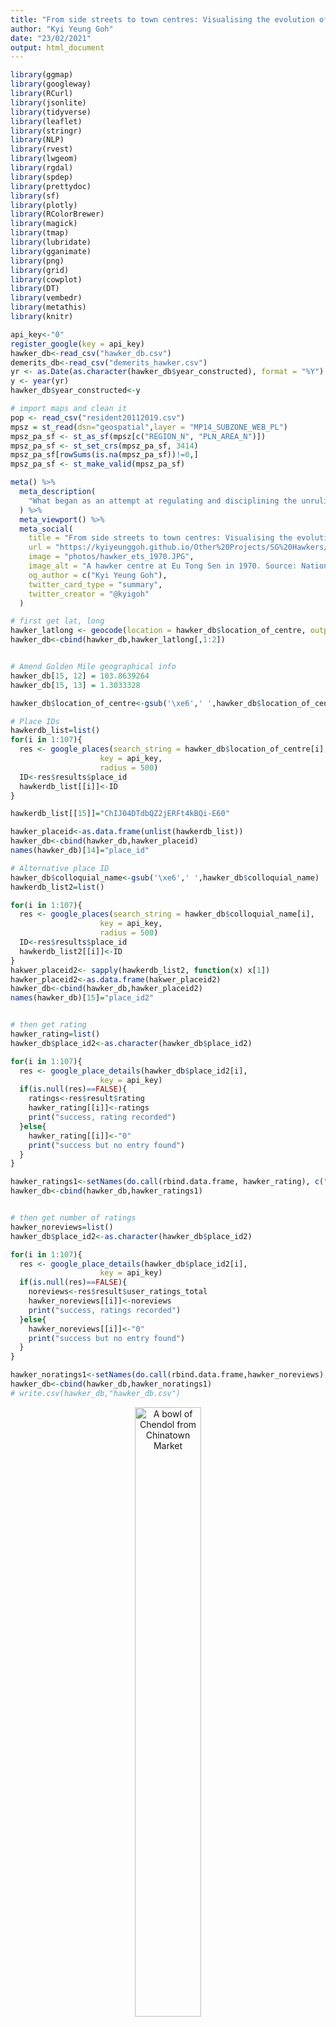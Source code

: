 ```yaml
---
title: "From side streets to town centres: Visualising the evolution of hawking in Singapore"
author: "Kyi Yeung Goh"
date: "23/02/2021"
output: html_document
---
```


<style>
body {
text-align: justify}
</style>

<style>
.html-widget {
    margin: auto;
}
</style>


<style>
p.caption {
  font-size: 1.0em;
}
</style>

<style type="text/css">

h1.title {
  font-size: 38px;
  text-align: center;
}
h4.author { /* Header 4 - and the author and data headers use this too  */
    font-size: 18px;
  text-align: center;
}
h4.date { /* Header 4 - and the author and data headers use this too  */
  font-size: 18px;
  text-align: center;
}

h1, h2, h3 {
  text-align: center;
}

p.comment {
background-color: #DBDBDB;
padding: 10px;
border: 1px solid black;
margin-left: 25px;
border-radius: 5px;
font-style: italic;
}

</style>

```r
library(ggmap)
library(googleway)
library(RCurl)
library(jsonlite)
library(tidyverse)
library(leaflet)
library(stringr)
library(NLP)
library(rvest)
library(lwgeom)
library(rgdal)
library(spdep)
library(prettydoc)
library(sf)
library(plotly)
library(RColorBrewer)
library(magick)
library(tmap)
library(lubridate)
library(gganimate)
library(png)
library(grid)
library(cowplot)
library(DT)
library(vembedr)
library(metathis)
library(knitr)

api_key<-"0"
register_google(key = api_key)
hawker_db<-read_csv("hawker_db.csv")
demerits_db<-read_csv("demerits_hawker.csv")
yr <- as.Date(as.character(hawker_db$year_constructed), format = "%Y")
y <- year(yr)
hawker_db$year_constructed<-y

# import maps and clean it
pop <- read_csv("resident20112019.csv")
mpsz = st_read(dsn="geospatial",layer = "MP14_SUBZONE_WEB_PL")
mpsz_pa_sf <- st_as_sf(mpsz[c("REGION_N", "PLN_AREA_N")])
mpsz_pa_sf <- st_set_crs(mpsz_pa_sf, 3414)
mpsz_pa_sf[rowSums(is.na(mpsz_pa_sf))!=0,]
mpsz_pa_sf <- st_make_valid(mpsz_pa_sf)
```

```r
meta() %>%
  meta_description(
    "What began as an attempt at regulating and disciplining the unruliness of urban life engendered the right conditions for the  emergence and evolution of hawker food into an integral part of our national identity. So how did this happen?"
  ) %>% 
  meta_viewport() %>% 
  meta_social(
    title = "From side streets to town centres: Visualising the evolution of hawking in Singapore",
    url = "https://kyiyeunggoh.github.io/Other%20Projects/SG%20Hawkers/sg_hawkers.html",
    image = "photos/hawker_ets_1970.JPG",
    image_alt = "A hawker centre at Eu Tong Sen in 1970. Source: National Archives of Singapore",
    og_author = c("Kyi Yeung Goh"),
    twitter_card_type = "summary",
    twitter_creator = "@kyigoh"
  )
```


```r
# first get lat, long 
hawker_latlong <- geocode(location = hawker_db$location_of_centre, output = "more", source = "google")
hawker_db<-cbind(hawker_db,hawker_latlong[,1:2])


# Amend Golden Mile geographical info
hawker_db[15, 12] = 103.8639264
hawker_db[15, 13] = 1.3033328

hawker_db$location_of_centre<-gsub('\xe6',' ',hawker_db$location_of_centre)

# Place IDs
hawkerdb_list=list()
for(i in 1:107){
  res <- google_places(search_string = hawker_db$location_of_centre[i],
                    key = api_key,
                    radius = 500)
  ID<-res$results$place_id
  hawkerdb_list[[i]]<-ID
}

hawkerdb_list[[15]]="ChIJ04DTdbQZ2jERFt4kBQi-E60" 

hawker_placeid<-as.data.frame(unlist(hawkerdb_list))
hawker_db<-cbind(hawker_db,hawker_placeid)
names(hawker_db)[14]="place_id"

# Alternative place ID
hawker_db$colloquial_name<-gsub('\xe6',' ',hawker_db$colloquial_name)
hawkerdb_list2=list()

for(i in 1:107){
  res <- google_places(search_string = hawker_db$colloquial_name[i],
                    key = api_key,
                    radius = 500)
  ID<-res$results$place_id
  hawkerdb_list2[[i]]<-ID
}
hakwer_placeid2<- sapply(hawkerdb_list2, function(x) x[1])
hawker_placeid2<-as.data.frame(hakwer_placeid2)
hawker_db<-cbind(hawker_db,hawker_placeid2)
names(hawker_db)[15]="place_id2"


# then get rating
hawker_rating=list()
hawker_db$place_id2<-as.character(hawker_db$place_id2)

for(i in 1:107){
  res <- google_place_details(hawker_db$place_id2[i],
                    key = api_key)
  if(is.null(res)==FALSE){
    ratings<-res$result$rating
    hawker_rating[[i]]<-ratings
    print("success, rating recorded")
  }else{
    hawker_rating[[i]]<-"0"
    print("success but no entry found")
  }
}

hawker_ratings1<-setNames(do.call(rbind.data.frame, hawker_rating), c("ratings"))
hawker_db<-cbind(hawker_db,hawker_ratings1)


# then get number of ratings
hawker_noreviews=list()
hawker_db$place_id2<-as.character(hawker_db$place_id2)

for(i in 1:107){
  res <- google_place_details(hawker_db$place_id2[i],
                    key = api_key)
  if(is.null(res)==FALSE){
    noreviews<-res$result$user_ratings_total
    hawker_noreviews[[i]]<-noreviews
    print("success, ratings recorded")
  }else{
    hawker_noreviews[[i]]<-"0"
    print("success but no entry found")
  }
}

hawker_noratings1<-setNames(do.call(rbind.data.frame,hawker_noreviews), c("number_ratings"))
hawker_db<-cbind(hawker_db,hawker_noratings1)
# write.csv(hawker_db,"hawker_db.csv")
```

<center>

![A bowl of Chendol from Chinatown Market](photos/chendol-cropped.png){width=50%}

</center>

Hawker culture has undergone a remarkable transformation from [“a public nuisance to be removed from the streets”](https://www.roots.gov.sg/stories-landing/stories/Serving-Up-a-Legacy) into an entry on the UNESCO Representative List of the Intangible Cultural Heritage of Humanity. Its reformation and subsequent co-optation into our nation's broader developmental narrative is a tale as complex and saucy as the broth of a bowl of *Mee Rebus*. 

What began as an attempt at regulating and disciplining the unruliness of urban life engendered the right conditions for the  emergence and evolution of hawker food into an integral part of our national identity. So how did this happen? We need to begin by understanding that the hawker centres we know of today were not the logical nor natural successors to the street hawkers of yesteryears. 

<center>

![A scene from Market Street in the early 1900s](photos/nas_market_scene.jpg)

</center>

Everyone's hawker centre experience is simultaneously personal and communal. You know your favourite stalls, the various stall owners and in my case, the favourite corner where both sunlight and the flow of wind enters the market. Chances are that if you have resided in the same neighbourhood for most of your life, you would have seen through at least one stall from your childhood to your adulthood. It is also a semi-formal environment where a smile to the auntie serving you might garner you an additional portion of sweet and sour pork. 

The idea of hawker centres and wet markets has a longer history than we might expect. The concept was first conceived of as a practical solution to improve public hygiene and health in the early 1900s. The then-Chief health officer for British India, Sir William John Ritchie Simpson, proposed for the creation of shelters for hawkers in 1907. While the idea was subsequently shelved due to cost considerations, it re-emerged in the 1920s and led to the building of [Singapore’s first few ‘hawker centres’ at Kreta Ayer (1921), People’s Park (1923), Carnie Street (1929), Queen Street (1929), Balestier Road (1929) and Lim Tua Tow Road (1935).](https://johorkaki.blogspot.com/2020/06/history-of-singapore-hawker-centre.html)

<center>

![A view of People's Park Market in 1965. Source: National Archives of Singapore](photos/peoplespark_65_nas.jpg)

</center>


<center>

![A view of the a *Pasar Malam* scene at night at People's Park Market. Source: National Archives of Singapore](photos/nightmarket_peoplespark.jpg)

</center>

However, it was not until the rapid redevelopment of Singapore in the 1960s and 1970s that hawker centres became a staple feature of daily life. The video below depicts how markets featured as an amenity located at the heart of each new town.

<center>
```r
embed_url("https://www.youtube.com/watch?v=-VosvrTlw7c&ab_channel=PrimeMinister%27sOffice%2CSingapore")
```
</center>

## The unfortunate consumer dilemma: hygiene or hunger? 

As more new towns developed, hawker centers and wet markets provided the government with an opportunity to solve two problems - first, it offered a politically viable relocation plan for street hawkers; and second, it made it easier to enforce hygiene standards of hawkers. The hygiene issues associated with street hawking go back decades and are extensively documented. A Hawkers Inquiry Commission was set up by Governor F. Gimson in 1950 to address social, economic and health issues related to hawking in Singapore.

>The report itself acknowledged the extent of the problems caused by hawking, stating that *“[t]here is undeniably a disposition among officials [...] to regard the hawkers as primarily a public nuisance to be removed from the streets”*. 

Everyday workers recognised the problems and in most cases, came up with practical workarounds to avoid suffering from a terrible bout of food poisoning. In an interview with the Oral History Centre, Mr. Vincent Gabriel recounts how he purposefully shifted meal times to avoid having spoilt ingredients in his meal.

>Once, he ordered a bowl of laksa only to suspect that the coconut milk had gone sour. To avoid a confrontation with the hawker, he just postponed the meal to the next day. 

In fact, he acknowledges the public health threat posed by street hawking. He notes how outbreaks of cholera, dysentery and other water-borne diseases occurred as a result of unsanitary food environments.

<center>

![A cholera immunisation campaign was launched for hawkers at the Beo Crescent Market in 1972 after an outbreak earlier that year. Source: National Archives of Singapore](photos/hawkers_vaccinated.jpg)

</center>

What then was the appeal of a hawker meal? Simple. 

>"The idea was to just give you alot of food, and the prices were quite low." 

Sounds familiar? 

This tale of spoilt coconut milk does, however, emblematise the spirit of those times - every family unit was, in their own ways, improvising to make ends meet and simply did not have time to entertain unnecessary drama in their lives. Indeed, Vincent notes how hawker food was a compromise as people had to work long hours and simply did not have the luxury of time to enjoy a home-cooked meal. The story also points to the rapid industrialisation of 1970s which greatly altered the economic roles of women in Singapore. [Between 1957 and 1975, the female labour force participation rate almost doubled from 21.6 to 35.2 percent.](https://www.jstor.org/stable/29769892) *Eating out was therefore viewed as a compromise to home-cooked meals.* 

It was evident that any resolution to the issue of street hawking would require a potentially large investment of political capital as it not only provided employment to many but also offered low-cost food options to large swathes of the electorate.

<center>

![Koeh Sia Yong, a member of the Equator Art Society, depicts street hawkers escaping from public health officials in his painting titled "Here They Come". The painting is one of the key social realist style works that emerges in Singapore in the late 1950s and early 1960s. Source: The National Gallery](photos/heretheycome.png)

</center>

## Construction and clean-up

With alternative sources of employment and strong economic growth by the early 1970s, the government decided to go full steam ahead to relocate hawkers and clamp down on illegal hawking. In 1974, the Hawker Department’s Special Squad was established and tasked by the Permanent Secretary (Environment) to clear all illegal hawkers within 18 months. This was achieved in 6 months. While the government continued to clamp down on illegal hawking, it also worked to minimise the frictions associated with mass relocation. They recognised the need to build hawker centers, fast. 

Some 54 hawker centres were built between 1974 and 1979 or about 11 hawker centres a year. Indeed, as seen in the diagram below, most if not all of the hawker centres we know today were built in the 1970s. Construction slowed in the 1980s and virtually halted till the turn of the century. **(More on why later on!)**

```r

for (i in 1:107){
  distinct<-floor(hawker_db$year_constructed[i] / 10) * 10
  hawker_db$decade[i]<-distinct
}

hawker_years<-hawker_db %>% 
  group_by(decade) %>% 
  select(decade)%>%
  mutate(count = n())%>%
  distinct(decade,.keep_all = TRUE)

hawker_years[10, 2] = 0
hawker_years[10, 1] = 1930

# Make the plot
p <- ggplot(hawker_years, aes(x=as.factor(decade), y=count, fill=as.factor(decade))) + 
  geom_bar(stat="identity", alpha=0.5, show.legend = FALSE) +
  ylim(-100,120) +
  theme_minimal() +
  theme(
    axis.text = element_blank(),
    axis.title = element_blank(),
    panel.grid = element_blank(),
    plot.margin = unit(rep(-2,4), "cm")
  ) +
  coord_polar(start = 0) +
  geom_text(data=hawker_years, aes(x=as.factor(decade), y=count, label=decade), color="black", fontface="bold",alpha=0.6, size=2.5, inherit.aes = FALSE ) 

p+transition_reveal(decade)

```

```r

knitr::include_graphics(c("photos/coconuts_tbpestate_market.jpg","photos/myqueenstown_tanglinhalt.jpg","photos/geylangbahrumarket.jpeg","photos/maxwell_last.jpg"))

```

<center>

![A street vendor taken at Chinatown in 1977. Source: National Archives of Singapore](photos/nas_chinatown_77_paul.jpg)

</center>

## Adaptation, survivalism and practicality

Inadvertently, the move to centralise street hawkers within entirely new towns, and in the lives of each town’s inhabitants, cemented the hawker centre’s prime position in the evolving Singaporean cultural identity. The hawker centre now served as a literal cultural melting pot. It brought a new multi-ethnic dimension to our food, ending the hitherto ethnic-based locations, clientele and cuisine of street hawking. Once again, practicality incentivised innovation. As Lai Ah Eng notes in her paper *The Kopitiam in Singapore: An Evolving Story about Migration and Cultural Diversity*, the intensified competition of the hawker centre incentivised innovation, resulting in the creation of hybridised and multicultural menu items that we see today.

<div class="alert alert-info">
  <strong>The tale of the mysterious *Rochor mee* and humble *Bak Kut Teh*:</strong> An aside into the emergence of beloved national dishes
</div>


<center>

![Rochor Mee? Source: Visit Singapore, Singapore Tourism Board](photos/visit_sg_hokkienmee.jpg)

</center>


<p class="comment"> In some sense hawking's evolution into an artform found its roots in particularly harsh and tumultuous soil. In a later part of the interview, Vincent recalls the creation of a mysterious yet famous *Rochor mee*. I was confused. Was I missing something? *Simi lai eh?* Last I checked, hawker centres across Singapore were not selling a dish called *Rochor mee*. He describes this noodle dish as being a by-product of entrepreneurial hawkers that wanted to make use of leftovers to make more money. Back in the 1960s, Rochor Market was known for its pork products. Not wanting to let the leftovers - pork belly, spare parts and lard - go to waste, hawkers would purchase them and stir-fry it with noodles in a broth made out of leftover prawn shells. This cacophony of flavours generated from leftovers turned out to be a hit. Over time, the name *Rochor mee* gave way to the *Hokkien mee* we know today. Now, this partially explains why our Hokkien mee is so different from the Malaysian variant.
In his interview, Vincent also alludes to the intensified competition that Lai notes in her paper. He remarks how rehousing in markets meant that consumers could now simply hop from one stall to another, often selecting the stall that had better quality food at a slight premium. This competition meant that cheap fish used to make fish cakes was soon replaced with others such as *ang ko li* (red snapper). Some went out of business due to competition while others with better products flourished.</p>

<p class="comment"> Another accidental creation was that of Bak Kut Teh. [The ever-amazing *Johorkaki* blog (in a story that primarily focuses on Pulau Saigon at Boat Quay) notes how poor coolies would make use of the discarded meat and bones from the Pulau Saigon Abattoir to make a soup conconction.](https://johorkaki.blogspot.com/2020/07/history-pulau-saigon-singapore-river-bak-kut-teh.html#:~:text=The%20concoction%20was%20probably%20devised,opening%20of%20Pulau%20Saigon%20Abattoir.) To the meat parts and bones, they would add Chinese herbs and dark soy sauce. Hence, it is said that this now-ubiquitous dish was created around the 1880s with the opening of an abattoir near Boat Quay.</p>

<center>

![Pulau Saigon continued to exist as an independent enclave at Boat Quay even up until 1979. Source: National Archives of Singapore](photos/pualau_saigon_79.jpg)

</center>

While hawking was clearly labour-intensive, competitive and in some cases, downright dangerous due to harrassment from gangs, it nonetheless offered a low barrier-to-entry means to eke out a living and work up the social ladder. The lax enforcement of public health standards and supervision of hawking meant that most hawkers were often operating without a license. Stands would pop up and even disappear overnight. In an [interview with the National Archives](https://www.nas.gov.sg/archivesonline/oral_history_interviews/record-details/705687a4-115f-11e3-83d5-0050568939ad?keywords=life%20as%20hawker&keywords-type=all), a rojak hawker by the name of Mr. Lim recalls having to start preparation for his cuttlefish the evening before in order to have it ready by the following afternoon. 

>> An uncharacteristically candid moment is recorded on the tape when the interviewer audibly gasps at Mr. Lim's remarks that he did this backbreaking work 7 days a week without rest. 

Towards the end of the tape, he notes that he eventually moves out of the hawking business and into a managerial role at a local theatre.  

It is thus unsurprising that in the early years, stalls in newly-built hawker centres were hot-ticket items. In fact, balloting for a stall - much like a prized HDB flat back then - was a rather big event. Balloting ceremonies would often be attended by throngs of crowds and officiated by a member of government. 

<center>

![Balloting of market stalls at Old Kallang Airport Estate - Parliamentary Secretary to Ministry of Health and Ministry of Law, Buang Bin Omar Junid conducting the ballot. Source: National Archives of Singapore](photos/ballot_scene_hawker.jpg)

</center>

There were just over 31,000 hawkers in Singapore back in 1973. [This booming hawker population was a cause for concern as it was seen as depriving other sectors of the economy from much-needed manpower. To discourage hawking as a means of employment, the government announced that licenses were to be prioritised for the disabled and those above 40.](https://eresources.nlb.gov.sg/newspapers/Digitised/Article/straitstimes19730427-1.2.8?ST=1&AT=search&SortBy=Oldest&k=build+new+hawker+centres&P=1&Display=0&filterS=0&QT=build,new,hawker,centres&oref=article)

## Upturn the downturn

The construction of hawker centres and other market-related facilities ground to a sharp halt by the 1980s. Returning to the earlier circular barchart, we note a significant decline in the height of the bar after the 1970s. By 1983, concerns had been raised about the oversupply of stalls in hawker centres - [a Hawker's Department official stated that there was no need to build more hawker centres as the ones slated for construction more than met the needs of rehousing the street vendors](https://eresources.nlb.gov.sg/newspapers/Digitised/Article/singmonitor19830429-1.2.10.1?ST=1&AT=search&k=build%20new%20hawker%20centres&QT=build,new,hawker,centres&oref=article). Indeed, between 1986 and 2011, no new hawker centres were built while several were torn down without replacement. 

**As seen below, this 25-year building hiatus meant that the hawker centre no longer featured as the nucleus of activity in new townships**. Bukit Batok, Choa Chu Kang, Sengkang and Punggol did not have hawker centres. Newer townships such as Woodlands, Hougang and Punggol appear to have high population densities and low provision of hawker centres.

In a [Straits Times piece](https://www.straitstimes.com/singapore/less-kampung-spirit-and-vibrancy-in-newer-towns) about the lack of the *kampung spirit* in new towns, experts point to the lack of hawker centres and street-level shops in these neighbourhoods as the cause of this malaise. The planning of yesteryears had featured hawker centres and wetmarkets as the heart of communal interaction. The routine of marketing and eating at hawker centre provides a key ingredient in the formation of personal relationships. A quote from the article highlights this very point. 

> "When you eat at a hawker centre, you watch your neighbours go by and say hello or nod your head. You make friends with your favourite hawker," said lifelong Bukit Merah resident and business development manager Desiree Teoh, 34.

> "These little actions add up and, over time, you feel grounded to a place," she added.

As noted by the same article, one reason for this discrepency could have been the occupanct rates of new estates. Staggered provision of such markets - two new markets are slated to be built in Punggol by 2027 - could be timed to keep pace with the size of the estates. 

### Interactive graphic plotting location of hawker centers and wet markets as of 2016 across Singapore with colour gradient for subzone population in 2019

```r
# Map with density
popdata2019 <- pop  %>%
  dplyr::filter(year == 2019) %>%
  group_by(planning_area, subzone, age_group) %>%
  summarise(`POP` = sum(resident_count)) %>%
  ungroup()%>%
  spread(age_group, POP)%>%
  mutate(`YOUNG` = rowSums(.[3:6])
        +rowSums(.[12])) %>%
  mutate(`ECONOMY ACTIVE` = rowSums(.[7:11])+rowSums(.[13:15])) %>%
  mutate(`AGED` = rowSums(.[16:21])) %>%
  mutate(`TOTAL` = rowSums(.[3:21])) %>%
  mutate(`DEPENDENCY` = (`YOUNG` + `AGED`)/`ECONOMY ACTIVE`) %>%
  select(`planning_area`, `subzone` , `TOTAL`)

popdata2019$subzone<-toupper(popdata2019$subzone)

mpsz_sub <- mpsz %>%
  select(SUBZONE_N, PLN_AREA_N, REGION_N)

mpszpop2019 <- merge(mpsz_sub, popdata2019, 
                      by.x = "SUBZONE_N", by.y = "subzone")

Total_Population <- mpszpop2019

# Dots with location of hawker centers
hawker_db_short<-hawker_db%>%
  select("colloquial_name","year_constructed","lat","lon")
hawkers <- st_as_sf(hawker_db_short, coords = c('lon', 'lat'), crs=4326)


tmap_mode("view")
tm <- 
  tm_shape(Total_Population)+ 
  tm_polygons("TOTAL", 
          palette = "Reds",
          popup.vars=c(
                  "Planning Area: "="PLN_AREA_N"),
          title = "Population",
          alpha = 1,
          n = 5,
          )+
  tm_borders(alpha = 0.5)+
  tm_view(set.zoom.limits = c(11,14))+
  tm_shape(hawkers)+
  tm_bubbles(size=0.05,col="orange",border.col = "black", border.alpha = .5, 
               style="fixed",
               palette="Reds", contrast=1,id="name", 
               popup.vars=c("Name"="colloquial_name", "Year Constructed" = "year_constructed"),
               popup.format=list())
    
    
lf <- tmap_leaflet(tm)

lf

```

As noted earlier, the creation of hawker centres had, by that point in time, exhausted its then-purpose of rehousing street hawkers who were affected by urban redevelopment plans to more sanitary environments. Although there were calls for the building of new hawker centres and the upgrading of existing ones, the provision of this service was to be slowly transferred to private players. 

<center>

![Ministry of Environment poster discouraging the patronage of street hawkers. Source: National Archives of Singapore](photos/nas_menv_hawker_poster_87.jpg)

</center>

But by early 2001, there was a subtle shift in government thinking on this issue. The then-acting Minister for the Environment Lim Swee Say recognised the role of the institution in Singapore's social fabric. Indeed, it has become a must-visit pit stop for any wannabe parliamentarian in every election cycle. Safe to say, you would probably have chanced upon a picture of a stallholder with the constituency Member of Parliament emblazoned on his or her stallfront at some point. Consequently, a $420 million Hawker Centre Upgrading Programme (HUP) was launched. 

Yet, the end to the two-decade long paucity in the building of new hawker centres would have to wait until 2011. In October 2011, after the general election, the government announced that it would build 10 new hawker centres citing social trends and public feedback. 

> Then-Minister for Environment and Water Resources Vivian Balakrishnan noted that the government had "realised, increasingly more Singaporeans are eating out rather than cooking at home". 

[A commitment was made to build another 10 in 2015’s budget.](https://www.todayonline.com/singapore/10-more-hawker-centres-be-built-within-12-years-grace-fu)  

<center>

![Then: Minister for Environment and Communications Ong Pang Boon visiting Amoy Street Food Centre during its official opening in 1983. Source: National Archives of Singapore](photos/ong pang boon_mci.jpg)

</center>

<center>

![Now: Then United States Vice-President Joe Biden visitng Adam Road Hawker Centre in 2013 and sipping on what appears to be fruit juice. Source: Screengrab from the Straits Times video](photos/hawker_biden.jpg){width=50%}
</center>

These two developments played out in my neighbourhood with Mei Ling Market undergoing major renovation works and Commonwealth Market, located a stone’s throw from the Queenstown Library and the Margaret Drive NTUC, being demolished. While the stalls that I frequented found new homes at Maxwell, Mei Ling and Redhill markets, it was nonetheless a sad to bid farewell to the physical manifestation of many fond childhood memories spent in the area. 

<center>

![Commonwealth Food Centre at Margaret Drive in 1969. Source: Margaret Drive Lost and Found Facebook group](photos/margaretdrive_1969.jpg)

</center>

<div class="alert alert-info">
  <strong>Another aside:</strong> Does heritage have anything to do with how popular hawker centres are? A look at Google ratings of places.* 
</div>

```r
# Create age column
hawker_db$age<-2021-as.integer(hawker_db$year_constructed)
hawker_db$year_constructed<-as.integer(hawker_db$year_constructed)

age_rating <- ggplot(
  hawker_db, 
  aes(x = age, y=ratings)
  ) +
  geom_point(show.legend = FALSE, alpha = 0.7) +
  scale_color_viridis_d() +
  scale_size(range = c(2, 12)) +
  scale_x_log10() +
  labs(x = "Number of years since first constructed", y = "Google ratings")

age_rating<- plot_ly(
  hawker_db, x = ~age, y = ~ratings,
  color = ~age,
  text = ~paste("Name: ", colloquial_name,"<br>Age: ", age, '<br>Rating: ', ratings)
)

age_rating

```

<p class="comment">
Hawker centres are really quite popular institutions. No hawker centre or wet market received a rating of lesser than 3.70 on Google while the average was 4.07. The list of hawker centres ranked by their rating on Google maps can be found here:</p>

```r
a<-hawker_db%>%
  select(colloquial_name,ratings)%>%
  arrange(desc(ratings))

datatable(a,
  caption = 'Ratings of hawker and wet markets in Singapore on Google'
)
```

<p class="comment"> Interestingly, there appears to be no strong association between the year a market was first established and its popularity. This is likely due to the fact that famous stalls are probablyevenly distributed due to relocation efforts and that more famous stalls have opened branches across the island. Additionally, given the HUP, there is likely to be equal standards of amenities across the various hawker centres. More details of each hawker centre and wet market can be found in the map below:</p>


```r
# Map with density
popdata2019 <- pop  %>%
  dplyr::filter(year == 2019) %>%
  group_by(planning_area, subzone, age_group) %>%
  summarise(`POP` = sum(resident_count)) %>%
  ungroup()%>%
  spread(age_group, POP)%>%
  mutate(`YOUNG` = rowSums(.[3:6])
        +rowSums(.[12])) %>%
  mutate(`ECONOMY ACTIVE` = rowSums(.[7:11])+rowSums(.[13:15])) %>%
  mutate(`AGED` = rowSums(.[16:21])) %>%
  mutate(`TOTAL` = rowSums(.[3:21])) %>%
  mutate(`DEPENDENCY` = (`YOUNG` + `AGED`)/`ECONOMY ACTIVE`) %>%
  select(`planning_area`, `subzone` , `TOTAL`)

popdata2019$subzone<-toupper(popdata2019$subzone)

mpsz_sub <- mpsz %>%
  select(SUBZONE_N, PLN_AREA_N, REGION_N)

mpszpop2019 <- merge(mpsz_sub, popdata2019, 
                      by.x = "SUBZONE_N", by.y = "subzone")

Total_Population <- mpszpop2019

# Dots with location of hawker centers
hawker_db_short<-hawker_db%>%
  select("colloquial_name","ratings","no_of_stalls","number_ratings","year_constructed","lat","lon")
hawkers <- st_as_sf(hawker_db_short, coords = c('lon', 'lat'), crs=4326)


tmap_mode("view")
tm <- 
  tm_shape(Total_Population)+ 
  tm_borders(alpha = 0.5)+
  tm_view(set.zoom.limits = c(11,14))+
  tm_shape(hawkers)+
  tm_bubbles(size=0.6,col = "ratings",scale=0.5,
               border.col = "black", border.alpha = .5, 
               style="fixed", breaks=c(-Inf, seq(3.5, 5, by=0.5), 5),
               palette="Reds", contrast=1, 
               title.col="Google map ratings", id="name", 
               popup.vars=c("Name"="colloquial_name", "Year Constructed" = "year_constructed", "Ratings (Out of 5)"="ratings", "Number of ratings"="number_ratings","Number of stalls"="no_of_stalls"),
               popup.format=list())
    
    
lf <- tmap_leaflet(tm)

lf

```

## From hawk to gawk?

[As Associate Professor Joan Henderson writes in her op-ed on Channel News Asia, striking a fine balance between the practicality and tradition has been and will continue to be a formidable challenge](https://www.channelnewsasia.com/news/commentary/singapore-hawker-culture-unesco-listing-national-day-rally-10659748). 

> Perhaps as a result of better education and opportunities for the younger generation, the median age of hawkers in Singapore is currently 59 years old. 

A new breed of "hipster hawkers" have entered the hawker industry - they are either continuing the business of their parents with some modern twists or are starting afresh with new offerings that appeal to younger crowds. These include offerings like tacos, donburis and specialty coffee. Others have brought hawker food into more refined setting such as the Coconut Club along Ann Siang Road. Although these are encouraging signs of more young hawkers joining the fold, there remain hurdles for new entrants. These include higher rents, long working hours as well as stiff price competition from existing stalls. The government has embarked on a social enterprise scheme - letting newer hawker centres be run independent of the National Environment Agency (NEA) - in an attempt to ensure the continued viability of hawker centres in Singapore. Only time will tell whether these initiatives will bear fruit. 

<center>

![Nasi Lemak from the Coconut Club restaurant located near Maxwell Food Centre](photos/cococlub.JPG){width=60%}

</center>

Hawking has been inextricably linked with Singapore's developmental story. 
Its transformation from a profession whose existence was regarded as part of an uneasy social compromise into a provider of a key component of our national identity - food - was neither inevitable nor natural. The UNESCO nod does justice to the incredible journey of hawkers in Singapore - a journey characterised by remarkable grit, unusual innovation and skillful adaptation. 

